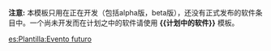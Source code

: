 {{ambox
| type  = notice
| image = [[File:Gnome globe current event.svg|42px]]
| imageright = [[File:Nuvola apps kpager.svg|40px]]
| issue  = '''本条目或章节描写正处于开发阶段的[[软件]]'''。
| fix = 文字内容会随着软件开发进度而有所改变。
}}
[[Category:开发中的软件<noinclude>| </noinclude>]]<noinclude>

'''注意:''' 本模板只用在正在开发（包括alpha版，beta版），还没有正式发布的软件条目中。一个尚未开发而在计划之中的软件请使用 '''<nowiki>{{计划中的软件}}</nowiki>''' 模板。

[[Category:软件模板|{{PAGENAME}}]]

[[es:Plantilla:Evento futuro]]
</noinclude>